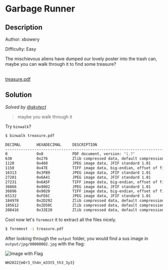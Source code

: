 # Garbage Runner

## Description

Author: xbowery

Difficulty: Easy

The mischievous aliens have dumped our lovely poster into the trash can, maybe you can walk through it to find some treasure?

<br />
<a href="/files/whitehacks-2022/treasure.pdf" download>
  treasure.pdf
</a>

## Solution

_Solved by [@skytect](https://github.com/skytect)_

> maybe you walk through it

Try `binwalk`?

```bash
$ binwalk treasure.pdf

DECIMAL       HEXADECIMAL     DESCRIPTION
--------------------------------------------------------------------------------
0             0x0             PDF document, version: "1.7"
630           0x276           Zlib compressed data, default compression
1120          0x460           JPEG image data, JFIF standard 1.01
1150          0x47E           TIFF image data, big-endian, offset of first image directory: 8
16313         0x3FB9          JPEG image data, JFIF standard 1.01
27201         0x6A41          JPEG image data, JFIF standard 1.01
27231         0x6A5F          TIFF image data, big-endian, offset of first image directory: 8
36866         0x9002          JPEG image data, JFIF standard 1.01
36896         0x9020          TIFF image data, big-endian, offset of first image directory: 8
65132         0xFE6C          JPEG image data, JFIF standard 1.01
184978        0x2D292         Zlib compressed data, default compression
185612        0x2D50C         Zlib compressed data, default compression
208416        0x32E20         Zlib compressed data, default compression
```

Cool now let's `foremost` it to extract all the files nicely.

```bash
$ foremost -i treasure.pdf
```

After looking through the `output` folder, you would find a sus image in `output/jpg/00000002.jpg` with the flag:

![Image with Flag](/images/whitehacks-2022/garbage-runner-1.jpg)

`WH2022{m0r3_th4n_m33t5_th3_3y3}`

